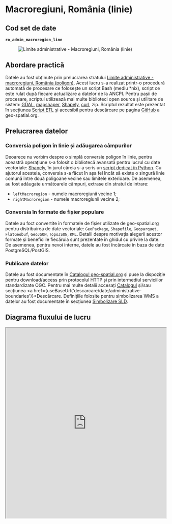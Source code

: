 
# Macroregiuni, România (linie)

## Cod set de date

**`ro_admin_macroregion_line`**

<figure style={{ textAlign: "center" }}>
  <img src={useBaseUrl('https://services.geo-spatial.org/data/thumbnails/administrative-boundaries/macroregion/ro-admin-macroregion-line.svg')} alt="Limite administrative - Macroregiuni, România (linie)" />
</figure>

## Abordare practică

Datele au fost obținute prin prelucrarea stratului [Limite administrative - macroregiuni, România (poligon)](https://services.geo-spatial.org/geonetwork/srv/eng/catalog.search#/metadata/168c15e4-6774-409b-a0bc-06e06cd40717). Acest lucru s-a realizat printr-o procedură automată de procesare ce folosește un script Bash (mediu *nix), script ce este rulat după fiecare actualizare a datelor de la ANCPI. Pentru pașii de procesare, scriptul utilizează mai multe biblioteci open source și utilitare de sistem: [GDAL](https://gdal.org), [mapshaper](https://mapshaper.org/), [Shapely](https://shapely.readthedocs.io/en/stable/), [curl](https://curl.se/), zip. Scriptul rezultat este prezentat în secțiunea [Script ETL](#script-etl) și accesibil pentru descărcare pe pagina [GitHub](https://github.com/geospatialorg/ingestie-date/blob/main/publish_update_ro_macroregion_line.sh) a geo-spatial.org.

## Prelucrarea datelor

### Conversia poligon în linie și adăugarea câmpurilor

Deoarece nu vorbim despre o simplă conversie poligon în linie, pentru aceastră operațiune s-a folosit o bibliotecă avansată pentru lucrul cu date vectoriale: [Shapely](https://shapely.readthedocs.io/en/stable/), în jurul căreia s-a scris un [script dedicat în Python](https://github.com/geospatialorg/ingestie-date/blob/main/convert_ro_admin_macroregion_polygon_to_line.py). Cu ajutorul acesteia, conversia s-a făcut în așa fel încât să existe o singură linie comună între două poligoane vecine sau limitele exterioare. De asemenea, au fost adăugate următoarele câmpuri, extrase din stratul de intrare:

* `leftMacroregion` - numele macroregiunii vecine 1;
* `rightMacroregion` - numele macroregiunii vecine 2;

### Conversia în formate de fișier populare

Datele au foct convertite în formatele de fișier utilizate de geo-spatial.org pentru distribuirea de date vectoriale: `GeoPackage`, `Shapefile`, `Geoparquet`, `FlatGeobuf`, `GeoJSON`, `TopoJSON`, `KML`. Detalii despre motivația alegerii acestor formate și beneficiile fiecăruia sunt prezentate în ghidul cu privire la date. De asemenea, pentru nevoi interne, datele au fost încărcate în baza de date PostgreSQL/PostGIS.

### Publicare datelor

Datele au fost documentate în [Catalogul geo-spatial.org](https://services.geo-spatial.org/geonetwork/srv/eng/catalog.search#/metadata/fbed201c-fb51-4327-b333-ef0459c6d7ee) și puse la dispoziție pentru download/access prin protocolul HTTP și prin intermediul serviciilor standardizate OGC. Pentru mai multe detalii accesați [Catalogul](https://services.geo-spatial.org/geonetwork/srv/eng/catalog.search#/metadata/fbed201c-fb51-4327-b333-ef0459c6d7ee) și/sau secțiunea <a href={useBaseUrl('descarcare/date/administrative-boundaries')}>Descărcare</a>. Definițiile folosite pentru simbolizarea WMS a datelor au fost documentate în secțiunea [Simbolizare SLD](#simbolizare-sld).

## Diagrama fluxului de lucru

<iframe
  src="https://geo-spatial.org/jsoncrack/editor/?json=https://geo-spatial.org/descrieri-etl-json/etl_ro_admin_macroregion_line.json"
  width="100%"
  height="600"
  style={{ border: '1px solid #ccc', borderRadius: '8px' }}
  loading="lazy"
/>

<a
  href="https://geo-spatial.org/jsoncrack/editor/?json=https://geo-spatial.org/descrieri-etl-json/etl_ro_admin_macroregion_line.json"
  target="_blank"
  rel="noopener noreferrer"
>
  Deschide diagrama într-o pagină separată <i className="fa fa-external-link-alt" style={{ marginLeft: '0.3rem' }}></i>
</a>

## Script ETL

```bash title="publish_update_ro_admin_macroregion_line.sh"
#!/usr/bin/zsh

##############################################################################################################
#🛠 Publicare/actualizare Macroregiuni, România (linie)
##############################################################################################################

#🎛 configurații

#🕹 activare mediu Anaconda cu bibliotecile necesare pentru procesare
source /home/ubuntu/anaconda3/etc/profile.d/conda.sh
conda activate geo

#🚏 definire căi date
macroregion_data_path="/storage/volumes/geoserver-1-storage/administrative_boundaries/macroregion"


#⚙️ PostGIS
pg_host="localhost"
pg_port=5432
pg_user="user"
pg_db="geospatial"
pg_pass="pass"
pg_schema="romania"

#⚙️ GeoServer
gs_url="http://localhost:8080/geoserver"
gs_user="user"
gs_pass="pass"
gs_workspace="administrative-boundaries"
gs_store="administrative-boundaries"
gs_layer_title="Limite administrative - Macroregiuni, România (linie)"
gs_layer_abstract="Set de date care conține limitele macroregiunilor din România, în format vectorial de tip linie, procesat de comunitatea geo-spatial.org pe baza datelor publice furnizate de Agenția Națională de Cadastru și Publicitate Imobiliară și Institutul Național de Statistică. Versiunea curentă reflectă organizarea administrativ-teritorială valabilă în România anului 2025."
gs_layer_keywords=("România" "macroregiuni" "limite administrative" "vector" "linie")
gs_layer_metadata_link="https://services.geo-spatial.org/geonetwork/srv/eng/catalog.search#/metadata/fbed201c-fb51-4327-b333-ef0459c6d7ee"
gs_layer_style="administrative-boundaries:ro_admin_macroregion_line"


#⚙️ Date
layer_name="ro_admin_macroregion_line"

echo "
🛠 Procesare Macroregiuni, România (linie)
"

#💾 creare versiune GeoPackage
echo "💾 creare versiune GeoPackage"
if [ -f ${macroregion_data_path}/${layer_name}.gpkg ]; then
    rm ${macroregion_data_path}/${layer_name}.gpkg
fi

#💾 apelează script Python pentru conversie și crearea câmpurilor leftName, leftId, respectiv rightName și rightId
echo "💾 apelează script Python pentru conversie"
python convert_ro_admin_macroregion_polygon_to_line.py

#💾 creare fișier GeoPackage final
echo "💾 creare fișier GeoPackage final"
ogr2ogr -of GPKG -lco FID=id -nln ${layer_name} -nlt MULTILINESTRING ${macroregion_data_path}/${layer_name}.gpkg ${macroregion_data_path}/${layer_name}_tmp.gpkg

#💾 creare fișiere Esri Shapefile
echo "💾 creare fișiere Esri Shapefile"
if [ -f ${macroregion_data_path}/${layer_name}.zip ]; then
    rm ${macroregion_data_path}/${layer_name}.zip
fi
ogr2ogr -lco ENCODING=UTF-8 -dialect sqlite -sql "SELECT a.id AS id, * FROM ${layer_name} AS a" ${macroregion_data_path}/${layer_name}.shp ${macroregion_data_path}/${layer_name}.gpkg

#📦 arhivare fișiere shp
echo "📦 arhivare fișiere shp"
zip -j ${macroregion_data_path}/${layer_name}.zip ${macroregion_data_path}/${layer_name}.dbf ${macroregion_data_path}/${layer_name}.shp ${macroregion_data_path}/${layer_name}.prj ${macroregion_data_path}/${layer_name}.shx ${macroregion_data_path}/${layer_name}.cpg

#💾 creare versiune FlatGeobuf
echo "💾 creare versiune FlatGeobuf"
if [ -f ${macroregion_data_path}/${layer_name}.fgb ]; then
    rm ${macroregion_data_path}/${layer_name}.fgb
fi
ogr2ogr -of FlatGeobuf -nlt MULTILINESTRING -nln ${layer_name} -dialect sqlite -sql "SELECT a.id AS id, * FROM ${layer_name} AS a" ${macroregion_data_path}/${layer_name}.fgb ${macroregion_data_path}/${layer_name}.gpkg

#💾 creare versiune GeoParquet
echo "💾 creare versiune GeoParquet"
if [ -f ${macroregion_data_path}/${layer_name}.parquet ]; then
    rm ${macroregion_data_path}/${layer_name}.parquet
fi
ogr2ogr -of Parquet -nlt MULTILINESTRING ${macroregion_data_path}/${layer_name}.parquet ${macroregion_data_path}/${layer_name}.gpkg

#💾 creare versiune GeoJSON
echo "💾 creare versiune GeoJSON"
if [ -f ${macroregion_data_path}/${layer_name}.geojson ]; then
    rm ${macroregion_data_path}/${layer_name}.geojson
fi
ogr2ogr -of GeoJSON -t_srs EPSG:4326 -nln ${layer_name} -dialect sqlite -sql "SELECT a.id AS id, * FROM ${layer_name} AS a" ${macroregion_data_path}/${layer_name}.geojson ${macroregion_data_path}/${layer_name}.gpkg

#💾 creare versiune KML
echo "💾 creare versiune KML"
if [ -f ${macroregion_data_path}/${layer_name}.kml ]; then
    rm ${macroregion_data_path}/${layer_name}.kml
fi
ogr2ogr -of KML -t_srs EPSG:4326 -dsco NameField=name ${macroregion_data_path}/${layer_name}.kml ${macroregion_data_path}/${layer_name}.gpkg

#💾 creare versiune TopoJSON
echo "💾 creare versiune TopoJSON"
if [ -f ${macroregion_data_path}/${layer_name}.topojson ]; then
    rm ${macroregion_data_path}/${layer_name}.topojson
fi
mapshaper -i ${macroregion_data_path}/${layer_name}.shp -o format=topojson ${macroregion_data_path}/${layer_name}.topojson

#💾 actualizarea setului de date în baza de date PostGIS
echo "💾 actualizarea setului de date în baza de date PostGIS"
ogr2ogr -of PostgreSQL PG:"host=${pg_host} port=${pg_port} user=${pg_user} dbname=${pg_db} password=${pg_pass}" -lco schema=${pg_schema} -lco GEOMETRY_NAME=geom -lco overwrite=yes ${macroregion_data_path}/${layer_name}.gpkg ${layer_name} -skipfailures -overwrite

#🖇 indexare date PostGIS
psql -h ${pg_host} -p ${pg_port} -U ${pg_user} -d ${pg_db} -c "
CREATE INDEX ${layer_name}_geom_idx ON romania.${layer_name} USING GIST (geom);
CLUSTER romania.${layer_name} USING ${layer_name}_geom_idx;"

#💾 publicarea/actualizarea serviciilor de date
echo "💾 publicarea/actualizarea serviciilor de date"

#❌ ștergere strat existent (dacă există)
echo "🔍 Verificare dacă există stratul."
HTTP_STATUS=$(curl -s -o /dev/null -w "%{http_code}" -u $gs_user:$gs_pass \
  "${gs_url}/rest/layers/${gs_workspace}:${layer_name}.xml")

if [ "$HTTP_STATUS" == "200" ]; then
    echo "⚠️  Stratul există. Se șterge."
    curl -s -u $gs_user:$gs_pass -XDELETE \
      "${gs_url}/rest/layers/${gs_workspace}:${layer_name}?recurse=true"
    echo "🗑️  Stratul a fost șters."
else
    echo "✅ Nu există strat cu acest nume."
fi

#💾 creare strat
echo "➕ Creare strat ${layer_name}"
curl -s -u $gs_user:$gs_pass -XPOST -H "Content-type: text/xml" \
  -d "<featureType>
         <name>${layer_name}</name>
         <nativeName>${layer_name}</nativeName>
         <title>${gs_layer_title}</title>
         <abstract>${gs_layer_abstract}</abstract>
     </featureType>" \
  "${gs_url}/rest/workspaces/${gs_workspace}/datastores/${gs_store}/featuretypes"

#💾 adăugare detalii suplimentare (keywords și metadata link)
echo "📝 Actualizare metadate"
keywords_xml=""
for keyword in "${gs_layer_keywords[@]}"; do
    keywords_xml+="<string>${keyword}</string>"
done

curl -s -u $gs_user:$gs_pass -XPUT -H "Content-type: text/xml" \
-d "<featureType>
        <keywords>
            ${keywords_xml}
        </keywords>
        <metadataLinks>
            <metadataLink>
                <type>text/xml</type>
                <metadataType>ISO19115:2003</metadataType>
                <content>${gs_layer_metadata_link}</content>
            </metadataLink>
        </metadataLinks>
    </featureType>" \
"${gs_url}/rest/workspaces/${gs_workspace}/datastores/${gs_store}/featuretypes/${layer_name}"

#💾 Setare stil implicit + atașare stil suplimentar
echo "🎨 Setare stil implicit + atașare stil suplimentar..."
curl -s -u $gs_user:$gs_pass -XPUT -H "Content-type: text/xml" \
  -d "<layer>
         <defaultStyle>
             <name>${gs_layer_style##*:}</name>
         </defaultStyle>
     </layer>" \
  "${gs_url}/rest/layers/${gs_workspace}:${layer_name}"

echo "✅ Stratul ${layer_name} a fost adăugat și configurat cu succes în GeoServer."

#🗑️ Ștergere fișiere intermediare
echo "🗑️ Ștergere fișiere Shapefile"
rm ${macroregion_data_path}/${layer_name}.dbf ${macroregion_data_path}/${layer_name}.shp ${macroregion_data_path}/${layer_name}.prj ${macroregion_data_path}/${layer_name}.shx ${macroregion_data_path}/${layer_name}.cpg ${macroregion_data_path}/ro_admin_macroregion_line_tmp.gpkg
```
Script accesibil și pe [GitHub](https://github.com/geospatialorg/ingestie-date/blob/main/publish_update_ro_admin_macroregion_line.sh).

```python title="convert_ro_admin_macroregion_polygon_to_line.py"
import json
from collections import defaultdict
from osgeo import ogr
from shapely.geometry import shape, LineString
from shapely.ops import unary_union

# Activăm excepțiile pentru debugare
ogr.UseExceptions()

# === CONFIGURARE ===
input_file = "/storage/volumes/geoserver-1-storage/administrative_boundaries/macroregion/ro_admin_macroregion_polygon.gpkg"
input_layer_name = "ro_admin_macroregion_polygon"
field_name_name = "name"
field_name_id = "id"
output_file = "/storage/volumes/geoserver-1-storage/administrative_boundaries/macroregion/ro_admin_macroregion_line_tmp.gpkg"
output_layer_name = "ro_admin_macroregion_line_tmp"

# === Citim poligoanele și preluăm valoarea version ===
source = ogr.Open(input_file)
layer = source.GetLayerByName(input_layer_name)
features = list(layer)

# Preluăm valoarea 'version' din primul poligon (identică în toate)
version_value = features[0].GetField("version")

# Dicționar cu segmentele normalizate și vecinii lor
segment_dict = defaultdict(list)

def normalize_segment(p1, p2):
    return (p1, p2) if p1 <= p2 else (p2, p1)

for feat in features:
    geom = shape(json.loads(feat.geometry().ExportToJson()))
    name = feat.GetField(field_name_name)
    code = feat.GetField(field_name_id)
    boundary = geom.boundary

    if boundary.geom_type == "LineString":
        coords = list(boundary.coords)
        for i in range(len(coords) - 1):
            seg = normalize_segment(coords[i], coords[i + 1])
            segment_dict[seg].append((name, code))
    elif boundary.geom_type == "MultiLineString":
        for part in boundary.geoms:
            coords = list(part.coords)
            for i in range(len(coords) - 1):
                seg = normalize_segment(coords[i], coords[i + 1])
                segment_dict[seg].append((name, code))

# Grupăm segmentele după perechi de vecini
neighbor_segments = defaultdict(list)

for (p1, p2), neighbors in segment_dict.items():
    geom = LineString([p1, p2])
    if len(neighbors) == 1:
        key = (neighbors[0], None)
    elif len(neighbors) == 2:
        key = tuple(sorted(neighbors))
    else:
        continue
    neighbor_segments[key].append(geom)

# === Creăm fișierul GeoPackage de ieșire ===
driver = ogr.GetDriverByName("GPKG")
driver.DeleteDataSource(output_file)
out_ds = driver.CreateDataSource(output_file)

srs = ogr.osr.SpatialReference()
srs.ImportFromEPSG(3844)

out_layer = out_ds.CreateLayer(output_layer_name, srs, geom_type=ogr.wkbMultiLineString)

# Cîmpuri: vecini + version
out_layer.CreateField(ogr.FieldDefn("leftMacroregion", ogr.OFTString))
out_layer.CreateField(ogr.FieldDefn("leftId", ogr.OFTInteger))
out_layer.CreateField(ogr.FieldDefn("rightMacroregion", ogr.OFTString))
out_layer.CreateField(ogr.FieldDefn("rightId", ogr.OFTInteger))

# Notă: câmpul 'version' este salvat ca text (nu OFTDate), deoarece:
# - ogr + GPKG nu salvează corect valorile OFTDate din Python
# - varianta string este stabilă, vizibilă și portabilă
out_layer.CreateField(ogr.FieldDefn("version", ogr.OFTString))

# Scriem segmentele cu atribute
for (left, right), seg_list in neighbor_segments.items():
    multi = unary_union(seg_list)
    if multi.is_empty:
        continue

    feat = ogr.Feature(out_layer.GetLayerDefn())
    if left:
        feat.SetField("leftMacroregion", left[0])
        feat.SetField("leftId", left[1])
    if right:
        feat.SetField("rightMacroregion", right[0])
        feat.SetField("rightId", right[1])

    # Setăm valoarea version ca șir (ex: '2025-01-01')
    feat.SetField("version", str(version_value))

    geom = ogr.CreateGeometryFromWkb(multi.wkb)
    feat.SetGeometry(geom)
    out_layer.CreateFeature(feat)
    feat = None

# Finalizăm
out_ds = None
source = None

print(f"✅ Fișierul '{output_file}' a fost generat cu succes.")
```
Script accesibil și pe [GitHub](https://github.com/geospatialorg/ingestie-date/blob/main/convert_ro_admin_macroregion_polygon_to_line.py).

## Simbolizare SLD

### Simbolizare SLD implicită

```xml title="ro_admin_region_line.sld"
<?xml version="1.0" encoding="UTF-8"?>
<StyledLayerDescriptor xmlns="http://www.opengis.net/sld" xmlns:ogc="http://www.opengis.net/ogc" xmlns:xsi="http://www.w3.org/2001/XMLSchema-instance" xsi:schemaLocation="http://www.opengis.net/sld http://schemas.opengis.net/sld/1.1.0/StyledLayerDescriptor.xsd" xmlns:xlink="http://www.w3.org/1999/xlink" xmlns:se="http://www.opengis.net/se" version="1.1.0">
  <NamedLayer>
    <se:Name>Macroregiuni</se:Name>
    <UserStyle>
      <se:Name>Limită macroregiuni</se:Name>
      <se:FeatureTypeStyle>
        <se:Rule>
          <se:Name>Limită macroregiuni</se:Name>
          <se:LineSymbolizer>
            <se:Stroke>
              <se:SvgParameter name="stroke">#0a3d62</se:SvgParameter>
              <se:SvgParameter name="stroke-width">2</se:SvgParameter>
              <se:SvgParameter name="stroke-linejoin">bevel</se:SvgParameter>
              <se:SvgParameter name="stroke-linecap">square</se:SvgParameter>
            </se:Stroke>
          </se:LineSymbolizer>
        </se:Rule>
      </se:FeatureTypeStyle>
    </UserStyle>
  </NamedLayer>
</StyledLayerDescriptor>
```
Fișier accesibil și pe [GitHub](https://github.com/geospatialorg/simbolizare/blob/main/sld/administrative-boundaries/ro_admin_macroregion_line.sld).
